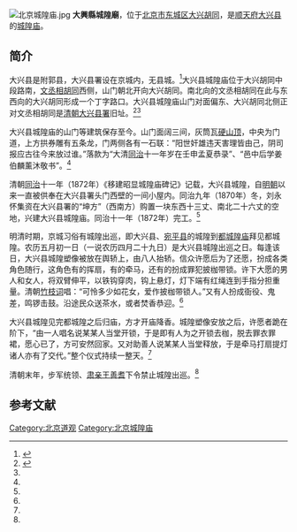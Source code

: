 [[File:北京城隍庙.jpg|thumb]]
'''大興縣城隍廟'''，位于[[北京市|北京市]][[东城区|东城区]][[大兴胡同|大兴胡同]]，是[[顺天府|顺天府]][[大兴县_(金朝)|大兴县]]的[[城隍庙|城隍庙]]。

==简介==
大兴县是附郭县，大兴县署设在京城内，无县城。<ref name=xhw>{{Cite web |url=http://news.xinhuanet.com/ziliao/2009-08/20/content_11916345.htm |title=西裱褙胡同23号——于谦祠，新华网，2009-08-20 |accessdate=2015-01-03 |archive-date=2010-11-12 |archive-url=https://web.archive.org/web/20101112083033/http://news.xinhuanet.com/ziliao/2009-08/20/content_11916345.htm |dead-url=no }}</ref>大兴县城隍庙位于大兴胡同中段路南，[[文丞相胡同|文丞相胡同]]西侧，山门朝北开向大兴胡同。南北向的文丞相胡同在此与东西向的大兴胡同形成一个丁字路口。大兴县城隍庙山门对面偏东、大兴胡同北侧正对文丞相胡同是[[清朝|清朝]][[大兴县署|大兴县署]]旧址。<ref name=bqw>{{Cite web |url=http://bjyouth.ynet.com/3.1/1004/28/4398388.html |title=历史文化保护区在发现—教忠坊内轶事多，北青网，2010-04-27 |access-date=2015-01-03 |archive-date=2015-01-03 |archive-url=https://web.archive.org/web/20150103091356/http://bjyouth.ynet.com/3.1/1004/28/4398388.html |dead-url=yes }}</ref><ref name=xhw/>

大兴县城隍庙的山门等建筑保存至今。山门面阔三间，灰筒瓦[[硬山顶|硬山顶]]，中央为门道，上方拱券雕有五条龙，门两侧各有一石联：“阳世奸雄违天害理皆由己，阴司报应古往今来放过谁。”落款为“大清[[同治|同治]]十一年岁在壬申孟夏恭录”、“邑中后学姜伯麟薰沐敬书”。<ref name=bqw/>

清朝[[同治|同治]]十一年（1872年）《移建昭显城隍庙碑记》记载，大兴县城隍，自[[明朝|明朝]]以来一直被供奉在大兴县署头门西壁的一间小屋内。同治九年（1870年）冬，刘永怀集资在大兴县署的“坤方”（西南方）购置一块东西十三丈、南北二十六丈的空地，兴建大兴县城隍庙。同治十一年（1872年）完工。<ref name=bqw/>

明清时期，京城习俗有城隍出巡，即大兴县、[[宛平县城隍庙|宛平县]]的城隍到[[北京都城隍庙|都城隍庙]]拜见都城隍。农历五月初一日（一说农历四月二十九日）是大兴县城隍出巡之日。每逢该日，大兴县城隍塑像被放在舆轿上，由八人抬轿。信众许愿后为了还愿，扮成各类角色随行，这角色有的挥扇，有的牵马，还有的扮成罪犯披枷带锁。许下大愿的男人和女人，将双臂伸平，以铁钩穿肉，钩上悬灯，灯下端有红绳连到手指分担重量。清朝[[竹枝词|竹枝词]]唱：“可怜多少如花女，爱作披枷带锁人。”又有人扮成衙役、鬼差，鸣锣击鼓。沿途民众送茶水，或者焚香恭迎。<ref name=bqw/>

大兴县城隍见完都城隍之后归庙，方才开庙降香。城隍塑像安放之后，许愿者跪在阶下，“由一人唱名说某某人当堂开锁，于是即有人为之开锁去枷，脱去罪衣罪裙，愿心已了，方可安然回家。又对助善人说某某人当堂释放，于是牵马打扇提灯诸人亦有了交代。”整个仪式持续一整天。<ref name=bqw/>

清朝末年，步军统领、[[肃亲王|肃亲王]][[善耆|善耆]]下令禁止城隍出巡。<ref name=bqw/>

==参考文献==
{{reflist}}

{{老北京城}}
{{北京市境内的城隍庙}}

[[Category:北京道观|Category:北京道观]]
[[Category:北京城隍庙|Category:北京城隍庙]]